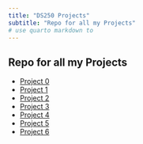 ```yaml
---
title: "DS250 Projects"
subtitle: "Repo for all my Projects"
# use quarto markdown to 
---
```


## Repo for all my Projects

- [Project 0](/250_Projects/project0.qmd)
- [Project 1](/250_Projects/project1.qmd)
- [Project 2](/250_Projects/project2.qmd)
- [Project 3](/250_Projects/project3.qmd)
- [Project 4](/250_Projects/project4.qmd)
- [Project 5](/250_Projects/project5.qmd)
- [Project 6](/250_Projects/project6.qmd)